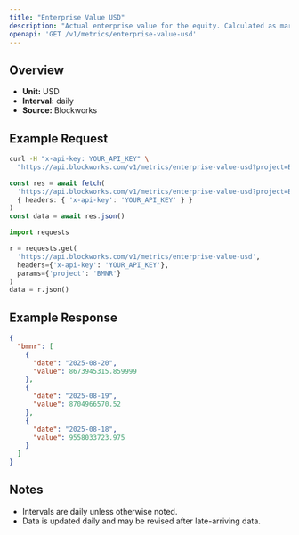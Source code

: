 ```yaml
---
title: "Enterprise Value USD"
description: "Actual enterprise value for the equity. Calculated as market cap - liabilities + assets"
openapi: 'GET /v1/metrics/enterprise-value-usd'
---
```


## Overview

- **Unit:** USD
- **Interval:** daily
- **Source:** Blockworks

## Example Request

<CodeGroup>

```bash cURL
curl -H "x-api-key: YOUR_API_KEY" \
  "https://api.blockworks.com/v1/metrics/enterprise-value-usd?project=BMNR"
```

```typescript TypeScript
const res = await fetch(
  'https://api.blockworks.com/v1/metrics/enterprise-value-usd?project=BMNR',
  { headers: { 'x-api-key': 'YOUR_API_KEY' } }
)
const data = await res.json()
```

```python Python
import requests

r = requests.get(
  'https://api.blockworks.com/v1/metrics/enterprise-value-usd',
  headers={'x-api-key': 'YOUR_API_KEY'},
  params={'project': 'BMNR'}
)
data = r.json()
```

</CodeGroup>

## Example Response

```json
{
  "bmnr": [
    {
      "date": "2025-08-20",
      "value": 8673945315.859999
    },
    {
      "date": "2025-08-19",
      "value": 8704966570.52
    },
    {
      "date": "2025-08-18",
      "value": 9558033723.975
    }
  ]
}
```

## Notes
- Intervals are daily unless otherwise noted.
- Data is updated daily and may be revised after late-arriving data.
